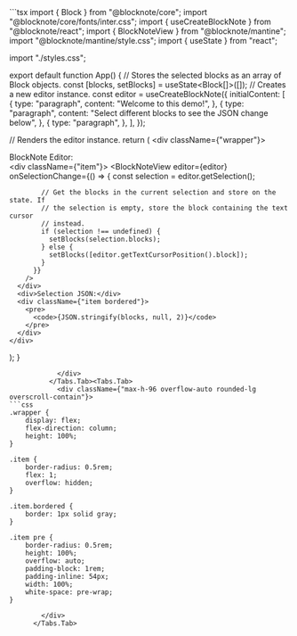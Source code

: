 
<ExampleBlock name="basic/selection-blocks" path="examples/01-basic/04-selection-blocks">
  <Tabs items={["App.tsx","styles.css"]}>
    <Tabs.Tab>
            <div className={"max-h-96 overflow-auto rounded-lg overscroll-contain"}>
```tsx 
import { Block } from "@blocknote/core";
import "@blocknote/core/fonts/inter.css";
import { useCreateBlockNote } from "@blocknote/react";
import { BlockNoteView } from "@blocknote/mantine";
import "@blocknote/mantine/style.css";
import { useState } from "react";

import "./styles.css";

export default function App() {
  // Stores the selected blocks as an array of Block objects.
  const [blocks, setBlocks] = useState<Block[]>([]);
  // Creates a new editor instance.
  const editor = useCreateBlockNote({
    initialContent: [
      {
        type: "paragraph",
        content: "Welcome to this demo!",
      },
      {
        type: "paragraph",
        content: "Select different blocks to see the JSON change below",
      },
      {
        type: "paragraph",
      },
    ],
  });

  // Renders the editor instance.
  return (
    <div className={"wrapper"}>
      <div>BlockNote Editor:</div>
      <div className={"item"}>
        <BlockNoteView
          editor={editor}
          onSelectionChange={() => {
            const selection = editor.getSelection();

            // Get the blocks in the current selection and store on the state. If
            // the selection is empty, store the block containing the text cursor
            // instead.
            if (selection !== undefined) {
              setBlocks(selection.blocks);
            } else {
              setBlocks([editor.getTextCursorPosition().block]);
            }
          }}
        />
      </div>
      <div>Selection JSON:</div>
      <div className={"item bordered"}>
        <pre>
          <code>{JSON.stringify(blocks, null, 2)}</code>
        </pre>
      </div>
    </div>
  );
}

```
            </div>
          </Tabs.Tab><Tabs.Tab>
            <div className={"max-h-96 overflow-auto rounded-lg overscroll-contain"}>
```css 
.wrapper {
    display: flex;
    flex-direction: column;
    height: 100%;
}

.item {
    border-radius: 0.5rem;
    flex: 1;
    overflow: hidden;
}

.item.bordered {
    border: 1px solid gray;
}

.item pre {
    border-radius: 0.5rem;
    height: 100%;
    overflow: auto;
    padding-block: 1rem;
    padding-inline: 54px;
    width: 100%;
    white-space: pre-wrap;
}
```
            </div>
          </Tabs.Tab>
  </Tabs>
</ExampleBlock>